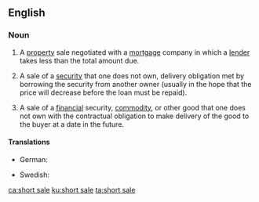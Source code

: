 ==English==

===Noun===
{{en-noun|head=[[short]] [[sale]]}}

# {{context|real estate|lang=en}} A [[property]] sale negotiated with a [[mortgage]] company in which a [[lender]] takes less than the total amount due.
# {{context|investments|lang=en}} A sale of a [[security]] that one does not own, delivery obligation met by borrowing the security from another owner (usually in the hope that the price will decrease before the loan must be repaid).
# {{context|economics|lang=en}} A sale of a [[financial]] security, [[commodity]], or other good that one does not own with the contractual obligation to make delivery of the good to the buyer at a date in the future.

====Translations====
{{trans-top|property sale negotiated with a mortgage company in which a lender takes less than the total amount due}}
{{trans-mid}}
{{trans-bottom}}

{{trans-top|sale of a security that one does not own, delivery obligation met by borrowing the security from another owner}}
* German: {{t+|de|Leerverkauf|m}}
{{trans-mid}}
* Swedish: {{t|sv|blankning|c}}
{{trans-bottom}}

[[ca:short sale]]
[[ku:short sale]]
[[ta:short sale]]